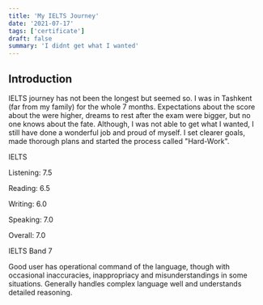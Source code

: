 ```yaml
---
title: 'My IELTS Journey'
date: '2021-07-17'
tags: ['certificate']
draft: false
summary: 'I didnt get what I wanted'
---
```


## Introduction
IELTS journey has not been the longest but seemed so. I was in Tashkent (far from my family) for the whole 7 months. Expectations about the score about the were higher, dreams to rest after the exam were bigger, but no one knows about the fate. Although, I was not able to get what I wanted, I still have done a wonderful job and proud of myself. I set clearer goals, made thorough plans and started the process called "Hard-Work".

IELTS 

Listening: 7.5

Reading: 6.5

Writing: 6.0

Speaking: 7.0

Overall: 7.0

IELTS Band 7

Good user	has operational command of the language, though with occasional inaccuracies, inappropriacy and misunderstandings in some situations. Generally handles complex language well and understands detailed reasoning.

